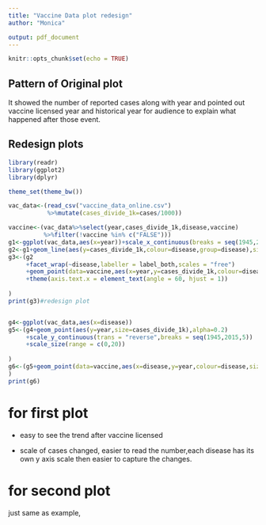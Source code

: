 ```yaml
---
title: "Vaccine Data plot redesign"
author: "Monica"

output: pdf_document
---
```


```r
knitr::opts_chunk$set(echo = TRUE)
```

## Pattern of Original plot
It showed the number of reported cases along with year and pointed out vaccine licensed year and historical year for audience to explain what happened after those event. 

## Redesign plots
```r
library(readr)
library(ggplot2)
library(dplyr)

theme_set(theme_bw())

vac_data<-(read_csv("vaccine_data_online.csv")
           %>%mutate(cases_divide_1k=cases/1000))

vaccine<-(vac_data%>%select(year,cases_divide_1k,disease,vaccine)
          %>%filter(!vaccine %in% c("FALSE")))
g1<-ggplot(vac_data,aes(x=year))+scale_x_continuous(breaks = seq(1945,2015,5))
g2<-g1+geom_line(aes(y=cases_divide_1k,colour=disease,group=disease),size=1,show.legend = FALSE)
g3<-(g2
     +facet_wrap(~disease,labeller = label_both,scales = "free")
     +geom_point(data=vaccine,aes(x=year,y=cases_divide_1k,colour=disease),size=3,show.legend = FALSE)
     +theme(axis.text.x = element_text(angle = 60, hjust = 1))
     
)
print(g3)#redesign plot


g4<-ggplot(vac_data,aes(x=disease))
g5<-(g4+geom_point(aes(y=year,size=cases_divide_1k),alpha=0.2)
     +scale_y_continuous(trans = "reverse",breaks = seq(1945,2015,5))
     +scale_size(range = c(0,20))
     
)  
g6<-(g5+geom_point(data=vaccine,aes(x=disease,y=year,colour=disease,size=cases_divide_1k),alpha=0.7)+theme(axis.text.x = element_text(angle = 60))
)
print(g6)


```

# for first plot

* easy to see the trend after vaccine licensed

* scale of cases changed, easier to read the number,each disease has its own y axis scale then easier to capture the changes. 

# for second plot

just same as example,


